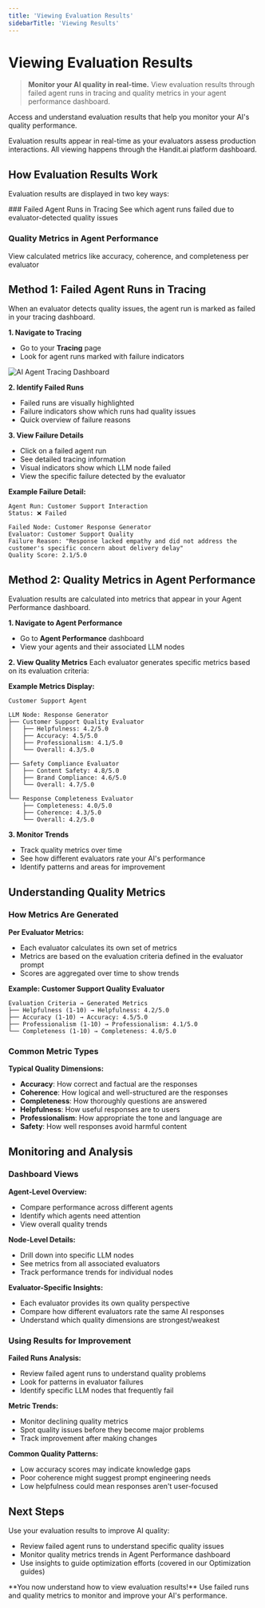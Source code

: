 ```yaml
---
title: 'Viewing Evaluation Results'
sidebarTitle: 'Viewing Results'
---
```



# Viewing Evaluation Results

> **Monitor your AI quality in real-time.** View evaluation results through failed agent runs in tracing and quality metrics in your agent performance dashboard.

Access and understand evaluation results that help you monitor your AI's quality performance.

<Callout type="info">
  Evaluation results appear in real-time as your evaluators assess production interactions. All viewing happens through the Handit.ai platform dashboard.
</Callout>

## How Evaluation Results Work

Evaluation results are displayed in two key ways:

<Steps>
### Failed Agent Runs in Tracing
See which agent runs failed due to evaluator-detected quality issues

### Quality Metrics in Agent Performance
View calculated metrics like accuracy, coherence, and completeness per evaluator
</Steps>

## Method 1: Failed Agent Runs in Tracing

When an evaluator detects quality issues, the agent run is marked as failed in your tracing dashboard.

**1. Navigate to Tracing**
- Go to your **Tracing** page
- Look for agent runs marked with failure indicators

![AI Agent Tracing Dashboard](/assets/overview/tracing.png)

**2. Identify Failed Runs**
- Failed runs are visually highlighted
- Failure indicators show which runs had quality issues
- Quick overview of failure reasons

**3. View Failure Details**
- Click on a failed agent run
- See detailed tracing information
- Visual indicators show which LLM node failed
- View the specific failure detected by the evaluator

**Example Failure Detail:**
```
Agent Run: Customer Support Interaction
Status: ❌ Failed

Failed Node: Customer Response Generator
Evaluator: Customer Support Quality
Failure Reason: "Response lacked empathy and did not address the customer's specific concern about delivery delay"
Quality Score: 2.1/5.0
```

## Method 2: Quality Metrics in Agent Performance

Evaluation results are calculated into metrics that appear in your Agent Performance dashboard.

**1. Navigate to Agent Performance**
- Go to **Agent Performance** dashboard
- View your agents and their associated LLM nodes

**2. View Quality Metrics**
Each evaluator generates specific metrics based on its evaluation criteria:

**Example Metrics Display:**
```
Customer Support Agent

LLM Node: Response Generator
├── Customer Support Quality Evaluator
│   ├── Helpfulness: 4.2/5.0
│   ├── Accuracy: 4.5/5.0
│   ├── Professionalism: 4.1/5.0
│   └── Overall: 4.3/5.0
│
├── Safety Compliance Evaluator  
│   ├── Content Safety: 4.8/5.0
│   ├── Brand Compliance: 4.6/5.0
│   └── Overall: 4.7/5.0
│
└── Response Completeness Evaluator
    ├── Completeness: 4.0/5.0
    ├── Coherence: 4.3/5.0
    └── Overall: 4.2/5.0
```

**3. Monitor Trends**
- Track quality metrics over time
- See how different evaluators rate your AI's performance
- Identify patterns and areas for improvement

## Understanding Quality Metrics

### How Metrics Are Generated

**Per Evaluator Metrics:**
- Each evaluator calculates its own set of metrics
- Metrics are based on the evaluation criteria defined in the evaluator prompt
- Scores are aggregated over time to show trends

**Example: Customer Support Quality Evaluator**
```
Evaluation Criteria → Generated Metrics
├── Helpfulness (1-10) → Helpfulness: 4.2/5.0
├── Accuracy (1-10) → Accuracy: 4.5/5.0  
├── Professionalism (1-10) → Professionalism: 4.1/5.0
└── Completeness (1-10) → Completeness: 4.0/5.0
```

### Common Metric Types

**Typical Quality Dimensions:**
- **Accuracy**: How correct and factual are the responses
- **Coherence**: How logical and well-structured are the responses  
- **Completeness**: How thoroughly questions are answered
- **Helpfulness**: How useful responses are to users
- **Professionalism**: How appropriate the tone and language are
- **Safety**: How well responses avoid harmful content

## Monitoring and Analysis

### Dashboard Views

**Agent-Level Overview:**
- Compare performance across different agents
- Identify which agents need attention
- View overall quality trends

**Node-Level Details:**
- Drill down into specific LLM nodes
- See metrics from all associated evaluators
- Track performance trends for individual nodes

**Evaluator-Specific Insights:**
- Each evaluator provides its own quality perspective
- Compare how different evaluators rate the same AI responses
- Understand which quality dimensions are strongest/weakest

### Using Results for Improvement

**Failed Runs Analysis:**
- Review failed agent runs to understand quality problems
- Look for patterns in evaluator failures
- Identify specific LLM nodes that frequently fail

**Metric Trends:**
- Monitor declining quality metrics
- Spot quality issues before they become major problems
- Track improvement after making changes

**Common Quality Patterns:**
- Low accuracy scores may indicate knowledge gaps
- Poor coherence might suggest prompt engineering needs
- Low helpfulness could mean responses aren't user-focused

## Next Steps

Use your evaluation results to improve AI quality:

- Review failed agent runs to understand specific quality issues
- Monitor quality metrics trends in Agent Performance dashboard
- Use insights to guide optimization efforts (covered in our Optimization guides)

<Callout type="success">
  **You now understand how to view evaluation results!** Use failed runs and quality metrics to monitor and improve your AI's performance.
</Callout> 